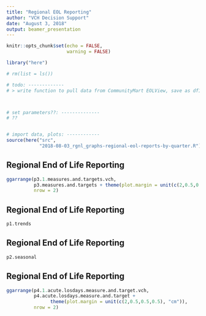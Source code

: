 ```yaml
---
title: "Regional EOL Reporting"
author: "VCH Decision Support"
date: "August 3, 2018"
output: beamer_presentation
---
```


```r
knitr::opts_chunk$set(echo = FALSE, 
                      warning = FALSE)

library("here")

# rm(list = ls())

# todo: -------------
# > write function to pull data from CommunityMart EOLView, save as df1.deaths.data 



# set parameters??: --------------
# ??


# import data, plots: ------------
source(here("src", 
            "2018-08-03_rgnl_graphs-regional-eol-reports-by-quarter.R"))

```

## Regional End of Life Reporting 

```r

ggarrange(p3.1.measures.and.targets.vch, 
          p3.measures.and.targets + theme(plot.margin = unit(c(2,0.5,0.5,0.5), "cm")), 
          nrow = 2)

```



## Regional End of Life Reporting 

```r

p1.trends

```


## Regional End of Life Reporting 

```r

p2.seasonal
```


## Regional End of Life Reporting 

```r
ggarrange(p4.1.acute.losdays.measure.and.target.vch, 
          p4.acute.losdays.measure.and.target + 
                theme(plot.margin = unit(c(2,0.5,0.5,0.5), "cm")), 
          nrow = 2)



```

